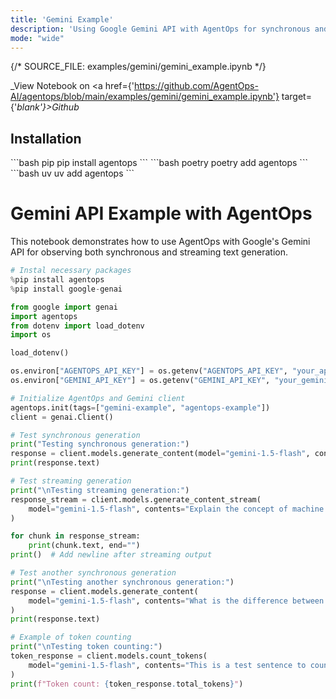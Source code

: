 ```yaml
---
title: 'Gemini Example'
description: 'Using Google Gemini API with AgentOps for synchronous and streaming text generation'
mode: "wide"
---
```

{/*  SOURCE_FILE: examples/gemini/gemini_example.ipynb  */}

_View Notebook on <a href={'https://github.com/AgentOps-AI/agentops/blob/main/examples/gemini/gemini_example.ipynb'} target={'_blank'}>Github</a>_

## Installation
<CodeGroup>
  ```bash pip
  pip install agentops
  ```
  ```bash poetry
  poetry add agentops
  ```
  ```bash uv
  uv add agentops
  ```
</CodeGroup>

# Gemini API Example with AgentOps

This notebook demonstrates how to use AgentOps with Google's Gemini API for observing both synchronous and streaming text generation.


```python
# Instal necessary packages
%pip install agentops
%pip install google-genai
```


```python
from google import genai
import agentops
from dotenv import load_dotenv
import os
```


```python
load_dotenv()

os.environ["AGENTOPS_API_KEY"] = os.getenv("AGENTOPS_API_KEY", "your_api_key_here")
os.environ["GEMINI_API_KEY"] = os.getenv("GEMINI_API_KEY", "your_gemini_api_key_here")
```


```python
# Initialize AgentOps and Gemini client
agentops.init(tags=["gemini-example", "agentops-example"])
client = genai.Client()
```


```python
# Test synchronous generation
print("Testing synchronous generation:")
response = client.models.generate_content(model="gemini-1.5-flash", contents="What are the three laws of robotics?")
print(response.text)
```


```python
# Test streaming generation
print("\nTesting streaming generation:")
response_stream = client.models.generate_content_stream(
    model="gemini-1.5-flash", contents="Explain the concept of machine learning in simple terms."
)

for chunk in response_stream:
    print(chunk.text, end="")
print()  # Add newline after streaming output

# Test another synchronous generation
print("\nTesting another synchronous generation:")
response = client.models.generate_content(
    model="gemini-1.5-flash", contents="What is the difference between supervised and unsupervised learning?"
)
print(response.text)
```


```python
# Example of token counting
print("\nTesting token counting:")
token_response = client.models.count_tokens(
    model="gemini-1.5-flash", contents="This is a test sentence to count tokens."
)
print(f"Token count: {token_response.total_tokens}")
```

